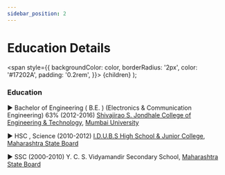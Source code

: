 ```yaml
---
sidebar_position: 2
---
```

 
# Education Details
 

  <span
    style={{
      backgroundColor: color,
      borderRadius: '2px',
      color: '#17202A',
      padding: '0.2rem',
    }}>
    {children}
  </span>
);


### <Highlight color="#039dfc"> Education </Highlight>
► Bachelor of Engineering ( B.E. ) (Electronics & Communication Engineering)  63% (2012-2016)
[Shivajirao S. Jondhale College of Engineering & Technology][college], [Mumbai University][university]


► HSC , Science (2010-2012)
[I.D.U.B.S High School & Junior College][jouniorcollege], [Maharashtra State Board][msbshse]


► SSC (2000-2010)
Y. C. S. Vidyamandir Secondary School, [Maharashtra State Board][msbshse]


[university]: https://mu.ac.in/
[msbshse]: https://www.mahahsscboard.in/
[school]:https://www.despune.org/courses/des-secondary-school/
[college]: http://jondhleengg.org/
[jouniorcollege]:https://idubs.in/